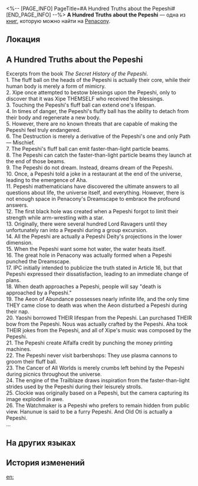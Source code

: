 <%-- [PAGE_INFO]
PageTitle=#A Hundred Truths about the Pepeshi#
[END_PAGE_INFO] --%>
{{Дополнить}}
{{Книга Инфобокс
|id           = 356
|partIds      = 190646
|Название     = 
|Изображение  = Предмет Книга Пенакония.png
|Мир          = Penacony
|Томов        = 1
|Автор        = <!--нужно добавить-->
|Описание     = A mysterious article that appeared in a corner of the venue. It is filled with absurd opinions, and the writer is unknown.
|Том1         = {{tx}}
|Источник1    = {{tx|Отсутствует источник}}
|Персонажи    = Aha; Lan; Nous; Xipe; Yaoshi
|Фракции      = Interastral Peace Corporation; Penacony; Pepeshi
}}
'''A Hundred Truths about the Pepeshi''' — одна из [[Книги|книг]], которую можно найти на [[Penacony]].

==Локация==
{{Отметка карты|<!--название карты-->|<!--id отметки-->}}

==A Hundred Truths about the Pepeshi==
Excerpts from the book ''The Secret History of the Pepeshi''.<br />
1. The fluff ball on the heads of the Pepeshi is actually their core, while their human body is merely a form of mimicry.<br />
2. Xipe once attempted to bestow blessings upon the Pepeshi, only to discover that it was Xipe THEMSELF who received the blessings.<br />
3. Touching the Pepeshi's fluff ball can extend one's lifespan.<br />
4. In times of danger, the Pepeshi's fluffy ball has the ability to detach from their body and regenerate a new body.<br />
5. However, there are no known threats that are capable of making the Pepeshi feel truly endangered.<br />
6. The Destruction is merely a derivative of the Pepeshi's one and only Path &mdash; Mischief.<br />
7. The Pepeshi's fluff ball can emit faster-than-light particle beams.<br />
8. The Pepeshi can catch the faster-than-light particle beams they launch at the end of those beams.<br />
9. The Pepeshi do not dream. Instead, dreams dream of the Pepeshi.<br />
10. Once, a Pepeshi told a joke in a restaurant at the end of the universe, leading to the emergence of Aha.<br />
11. Pepeshi mathematicians have discovered the ultimate answers to all questions about life, the universe itself, and everything. However, there is not enough space in Penacony's Dreamscape to embrace the profound answers.<br />
12. The first black hole was created when a Pepeshi forgot to limit their strength while arm-wrestling with a star.<br />
13. Originally, there were several hundred Lord Ravagers until they unfortunately ran into a Pepeshi during a group excursion.<br />
14. All the Pepeshi are actually a Pepeshi Deity's projections in the lower dimension.<br />
15. When the Pepeshi want some hot water, the water heats itself.<br />
16. The great hole in Penacony was actually formed when a Pepeshi punched the Dreamscape.<br />
17. IPC initially intended to publicize the truth stated in Article 16, but that Pepeshi expressed their dissatisfaction, leading to an immediate change of plans.<br />
18. When death approaches a Pepeshi, people will say "death is approached by a Pepeshi."<br />
19. The Aeon of Abundance possesses nearly infinite life, and the only time THEY came close to death was when the Aeon disturbed a Pepeshi during their nap.<br />
20. Yaoshi borrowed THEIR lifespan from the Pepeshi. Lan purchased THEIR bow from the Pepeshi. Nous was actually crafted by the Pepeshi. Aha took THEIR jokes from the Pepeshi, and all of Xipe's music was composed by the Pepeshi.<br />
21. The Pepeshi create Alfalfa credit by punching the money printing machines.<br />
22. The Pepeshi never visit barbershops: They use plasma cannons to groom their fluff ball.<br />
23. The Cancer of All Worlds is merely crumbs left behind by the Pepeshi during picnics throughout the universe.<br />
24. The engine of the Trailblaze draws inspiration from the faster-than-light strides used by the Pepeshi during their leisurely strolls.<br />
25. Clockie was originally based on a Pepeshi, but the camera capturing its image exploded in awe.<br />
26. The Watchmaker is a Pepeshi who prefers to remain hidden from public view. Hanunue is said to be a furry Pepeshi. And Old Oti is actually a Pepeshi.<br />
...

==На других языках==
{{На других языках
|en   = A Hundred Truths about the Pepeshi
|zhs  = 关于皮皮西的一百个事实
|zht  = 關於皮皮西的一百個事實
|ja   = ピピシに関する100の事実
|ko   = 페페시에 관한 백 가지 사실
|es   = Cien verdades sobre los pepeshianos
|fr   = 100&nbsp;choses à savoir sur les Pepeshi
|ru   = «Сто фактов о пепеши»
|th   = ร้อยเรื่องจริงเกี่ยวกับ Pepeshi
|vi   = 100 sự thật về Pepeshi
|de   = Hundert Wahrheiten über die Pepeshianer
|id   = Seratus Fakta Tentang Pepeshi
|pt   = Cem Verdades sobre os Pepeshianos
}}

==История изменений==
{{История изменений|3.5}}

[[en:]]